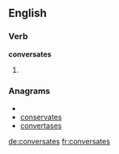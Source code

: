 ==English==

===Verb===
'''conversates'''

# {{third-person singular of|[[conversate]]}}

===Anagrams===
* {{alphagram|aceenorsstv}}
* [[conservates#English|conservates]]
* [[convertases#English|convertases]]

[[de:conversates]]
[[fr:conversates]]